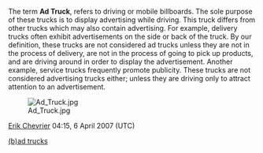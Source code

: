 The term '''Ad Truck''', refers to driving or mobile billboards. The sole purpose of these trucks is to display advertising while driving. This truck differs from other trucks which may also contain advertising. For example, delivery trucks often exhibit advertisements on the side or back of the truck. By our definition, these trucks are not considered ad trucks unless they are not in the process of delivery, are not in the process of going to pick up products, and are driving around in order to display the advertisement. Another example, service trucks frequently promote publicity. These trucks are not considered advertising trucks either; unless they are driving only to attract attention to an advertisement.

[[Image:Ad Truck.jpg]]

[[User:Erik Chevrier|Erik Chevrier]] 04:15, 6 April 2007 (UTC)

[http://http://www.uberculture.org/badtrucks (b)ad trucks]